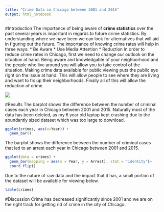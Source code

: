 ---
title: "Crime Data in Chicago between 2001 and 2015"
output: html_notebook
---

#Introduction
The importance of being aware of **crime statistics** over the past several years is important in regards to future crime statistics. By understanding where we have been we can look for alternatives that will aid in figuring out the future. The importance of knowing crime rates will help in three ways: * Be Aware * Use Media Attention * Reduction
In order to reduce crime rates in Chicago, first we need to change our outlook on the situation at hand. Being aware and knowledgable of your neighborhood and the people who live around you will allow you to take control of the situation. Making crime data available for public viewing puts the public eye right on the issue at hand. This will allow people to see where they are living and want to fix up their neighborhoods. Finally all of this will allow the reduction of crime.

![](http://www.bostonreb.com/wp-content/uploads/2015/02/Boston-condos-for-sale-and-crime-areas.jpg)

#Results
The barplot shows the difference between the number of criminal cases each year in Chicago between 2001 and 2015. Naturally most of the data has been deleted, as my 6 year old laptop kept crashing due to the abundantly sized dataset which was too large to download.
```{r}
ggplot(crimes, aes(x=Year)) + 
  geom_bar() 
```
The barplot shows the difference between the number of criminal cases that led to an arrest each year in Chicago between 2001 and 2015.
```{r}
ggplot(data = crimes) + 
  geom_bar(mapping = aes(x = Year, y = Arrest), stat = "identity")+
  coord_flip()
```
Due to the nature of raw data and the impact that it has, a small portion of the dataset will be available for viewing below.

```{r}
table(crimes)
```


#Discussion
Crime has decreased significantly since 2001 and we are on the right track for getting rid of crime in the city of Chicago.


